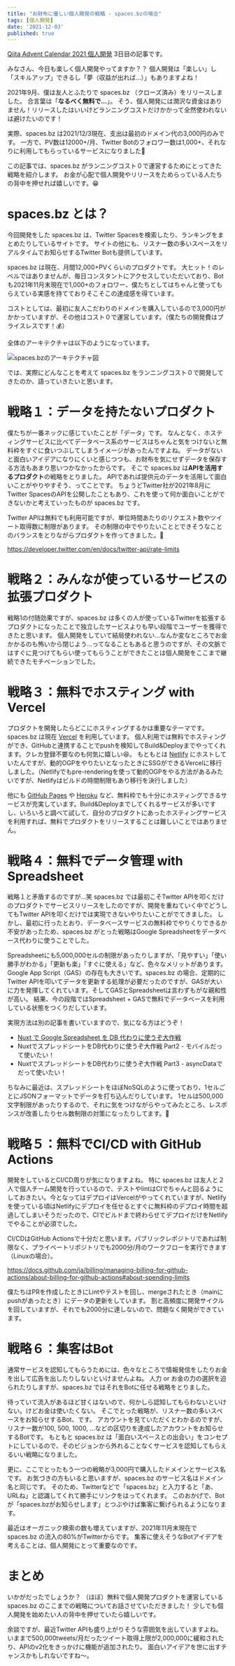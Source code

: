 ```yaml
---
title: "お財布に優しい個人開発の戦略 - spaces.bzの場合"
tags: [個人開発]
date: '2021-12-03'
published: true
---
```


[Qiita Advent Calendar 2021 個人開発](https://qiita.com/advent-calendar/2021/personal-project) 3日目の記事です。

みなさん、今日も楽しく個人開発やってますか？？
個人開発は「楽しい」し「スキルアップ」できるし「夢（収益が出れば...）」もありますよね！

2021年9月、僕は友人とふたりで spaces.bz （クローズ済み）をリリースしました。
合言葉は「**なるべく無料で...**」。
そう、個人開発には潤沢な資金はありません！リリースしたはいいけどランニングコストだけかかって全然使われないは避けたいのです！

実際、spaces.bz は2021/12/3現在、支出は最初のドメイン代の3,000円のみです。
一方で、PV数は12000+/月、Twitter Botのフォロワー数は1,000+、それなりに利用してもらっているサービスになりました🎉

この記事では、spaces.bz がランニングコスト０で運営するためにとってきた戦略を紹介します。
お金が心配で個人開発やリリースをためらっている人たちの背中を押せれば嬉しいです。😁

# spaces.bz とは？
今回開発をした spaces.bz は、Twitter Spacesを検索したり、ランキングをまとめたりしているサイトです。
サイトの他にも、リスナー数の多いスペースをリアルタイムでお知らせするTwitter Botも提供しています。

spaces.bz は現在、月間12,000+PVくらいのプロダクトです。
大ヒット！のレベルではありませんが、毎日コンスタントにアクセスしていただいており、Botも2021年11月末現在で1,000+のフォロワー、僕たちとしてはちゃんと使ってもらえている実感を持てておりそこそこの達成感を得ています。

コストとしては、最初に友人こだわりのドメインを購入しているので3,000円がかかっていますが、その他はコスト０で運営しています。（僕たちの開発費はプライスレスです！💰）

全体のアーキテクチャは以下のようになっています。

![spaces.bzのアーキテクチャ図](./images/architecture.png)

では、実際にどんなことを考えて spaces.bz をランニングコスト０で開発してきたのか、語っていきたいと思います。

# 戦略１：データを持たないプロダクト
僕たちが一番ネックに感じていたことが「データ」です。
なんとなく、ホスティングサービスに比べてデータベース系のサービスはちゃんと気をつけないと無料枠をすぐに食いつぶしてしまうイメージがあったんですよね。
データがないと面白いアイデアになりにくいと感じつつも、お財布を気にせずデータを保存する方法もあまり思いつかなかったからです。
そこで spaces.bz は**APIを活用するプロダクト**の戦略をとりました。
APIであれば提供元のデータを活用して面白いことがやりやすそう、ってことです。
ちょうどTwitter社が2021年8月にTwitter SpacesのAPIを公開したこともあり、これを使って何か面白いことができないかと考えていったものが spaces.bz です。

Twitter APIは無料でも利用可能ですが、単位時間あたりのリクエスト数やツイート取得数に制限があります。
その制限の中でやりたいこととできそうなことのバランスをとりながらプロダクトを作ってきました。💪

https://developer.twitter.com/en/docs/twitter-api/rate-limits

# 戦略２：みんなが使っているサービスの拡張プロダクト

戦略1の付随効果ですが、spaces.bz は多くの人が使っているTwitterを拡張するプロダクトになったことで独立したサービスよりも早い段階でユーザーを獲得できたと思います。
個人開発をしていて結局使われない...なんか変なところでお金かかるのも怖いから閉じよう...ってなることもあると思うのですが、その文脈ではすぐに見つけてもらい使ってもらうことができたことは個人開発をここまで継続できたモチベーションでした。

# 戦略３：無料でホスティング with Vercel
プロダクトを開発したらどこにホスティングするかは重要なテーマです。
spaces.bz は現在 [Vercel](https://vercel.com/) を利用しています。
個人利用では無料でホスティングができ、GitHubと連携することでpushを検知してBuild&Deployまでやってくれます。クレカ登録不要なのも何気に嬉しい😆。
もともとは [Netlify](https://www.netlify.com/) にホストしていたんですが、動的OGPをやりたいとなったときにSSGができるVercelに移行しました。（Netlifyでもpre-renderingを使って動的OGPをやる方法があるみたいですが、Netlifyはビルドの時間制限もあり移行を決行しました）

他にも [GitHub Pages](https://docs.github.com/ja/pages/getting-started-with-github-pages/about-github-pages) や [Heroku](https://jp.heroku.com/) など、無料枠でも十分にホスティングできるサービスが充実しています。Build&Deployまでしてくれるサービスが多いですし、いろいろと調べて試して、自分のプロダクトにあったホスティングサービスを利用すれば、無料でプロダクトをリリースすることは難しいことではありません。

# 戦略４：無料でデータ管理 with Spreadsheet
戦略１と矛盾するのですが...笑
spaces.bz では最初こそTwitter APIを叩くだけのプロダクトでサービスリリースをしたのですが、開発を重ねていく中でどうしてもTwitter APIを叩くだけでは実現できないやりたいことがでてきました。
しかし、最初に行ったとおり、データベースサービスの無料枠でやりくりできるか不安があったため、spaces.bz がとった戦略はGoogle Spreadsheetをデータベース代わりに使うことでした。

Spreadsheetにも5,000,000セルの制限があったりしますが、「見やすい」「使い勝手がわかる」「更新も楽」「すぐに使える」など、色々なメリットがあります。
Google App Script（GAS）の存在も大きいです。spaces.bz の場合、定期的にTwitter APIを叩いてデータを更新する処理が必要だったのですが、GASが大いに力を発揮してくれています。そしてGASとSpreadsheetは言わずもがな親和性が高い。
結果、今の段階ではSpreadsheet + GASで無料でデータベースを利用している状態をつくりだしています。

実現方法は別の記事を書いていますので、気になる方はどうぞ！

- [Nuxt で Google Spreadsheet を DB 代わりに使うぞ大作戦](/blog/20210926-operation-to-use-google-spreadsheet-as-a-db-with-nuxt)
- NuxtでスプレッドシートをDB代わりに使うぞ大作戦 Part2 - モバイルだって使いたい！
- NuxtでスプレッドシートをDB代わりに使うぞ大作戦 Part3 - asyncDataでだって使いたい！

ちなみに最近は、スプレッドシートをほぼNoSQLのように使っており、1セルごとにJSONフォーマットでデータを打ち込んだりしています。
1セルは500,000文字制限があったりするので、それに気をつけながらやってみたところ、レスポンスが改善したりセル数制限の対策になったりしてます。🎉

# 戦略５：無料でCI/CD with GitHub Actions
開発をしているとCI/CD周りが気になりますよね。
特に spaces.bz は友人と２人で個人チーム開発を行っているので、テストやlintはCIでちゃんと回るようにしておきたい。今となってはデプロイはVercelがやってくれていますが、Netlifyを使っている頃はNetlifyにデプロイを任せるとすぐに無料枠のデプロイ時間を超過してしまいそうだったので、CIでビルドまで終わらせてデプロイだけをNetlifyでやることが必須でした。

CI/CDはGitHub Actionsで十分だと思います。パブリックレポジトリであれば制限なく、プライベートリポジトリでも2000分/月のワークフローを実行できます（Linuxの場合）。

https://docs.github.com/ja/billing/managing-billing-for-github-actions/about-billing-for-github-actions#about-spending-limits

僕たちはPRを作成したときにLintやテストを回し、mergeされたとき（mainにpushがあったとき）にデータの更新をしています。
割と高頻度に開発サイクルを回していますが、それでも2000分に達しないので、問題なく開発ができています。

# 戦略６：集客はBot
通常サービスを認知してもらうためには、色々なところで情報発信をしたりお金を出して広告を出したりしないといけませんよね。
人力 or お金の力の選択を迫られたりしますが、spaces.bz ではそれをBotに任せる戦略をとりました。

待っていて流入があるほど甘くはないので、何かしら認知してもらわないといけない。けどお金は使いたくない。
そこでとった戦略が、リスナー数の多いスペースをお知らせするBot、です。
アカウントを見ていただくとわかるのですが、リスナー数が100, 500, 1000, ...などの区切りを達成したアカウントをお知らせするBotです。
もともと spaces.bz は「面白いスペースとの出会い」をコンセプトにしているので、そのビジョンから外れることなくサービスを認知してもらえるいい戦略になりました。

更に、ここでとったもう一つの戦略が3,000円で購入したドメインとサービス名です。
お気づきの方もいると思いますが、spaces.bz のサービス名はドメイン名と同じです。
そのため、Twitterなどで「spaces.bz」と入力すると「あ、URLね」と認識してくれて勝手にリンクをはってくれます。
このおかげで、Botが「spaces.bzがお知らせします」とつぶやけば集客に繋げられるようになります。

最近はオーガニック検索の数も増えていますが、2021年11月末現在で spaces.bz の流入の80%がTwitterからです。
集客に使えそうなBotアイデアを考えることは、個人開発にとって重要なのです。

# まとめ
いかがだったでしょうか？
（ほぼ）無料で個人開発プロダクトを運営している spaces.bz のここまでの戦略についてお話させていただきました！
少しでも個人開発を始めたい人の背中を押せていたら嬉しいです。

余談ですが、最近Twitter APIも盛り上がりそうな雰囲気を出していますよね。
いままで500,000tweets/月だったツイート取得上限が2,000,000に緩和されたり、APIのv2化をきっかけに機能が追加されたり。
面白いアイデアを世に出すチャンスかもしれないですね〜。

